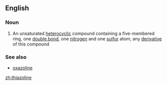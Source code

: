 ==English==

===Noun===
{{en-noun}}

# {{label|en|organic compound}} An unsaturated [[heterocyclic]] compound containing a five-membered ring, one [[double bond]], one [[nitrogen]] and one [[sulfur]] atom; any [[derivative]] of this compound

===See also===
* [[oxazoline]]

[[zh:thiazoline]]
